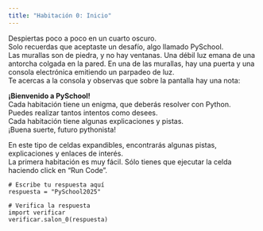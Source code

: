 ```yaml
---
title: "Habitación 0: Inicio"
---
```


Despiertas poco a poco en un cuarto oscuro.  
Solo recuerdas que aceptaste un desafío, algo llamado PySchool.  
Las murallas son de piedra, y no hay ventanas. Una débil luz emana de una antorcha colgada en la pared.
En una de las murallas, hay una puerta y una consola electrónica emitiendo un parpadeo de luz.  
Te acercas a la consola y observas que sobre la pantalla hay una nota:

<div class="alert alert-info">
**¡Bienvenido a PySchool!**  
Cada habitación tiene un enigma, que deberás resolver con Python.  
Puedes realizar tantos intentos como desees.  
Cada habitación tiene algunas explicaciones y pistas.  
¡Buena suerte, futuro pythonista!
</div>

::: {.callout-tip title="Pistas y  Explicaciones" collapse="true"}
En este tipo de celdas expandibles, encontrarás algunas pistas, explicaciones y enlaces de interés.  
La primera habitación es muy fácil. Sólo tienes que ejecutar la celda haciendo click en "Run Code".
:::

```pyodide-python
# Escribe tu respuesta aquí
respuesta = "PySchool2025"

# Verifica la respuesta
import verificar
verificar.salon_0(respuesta)
```